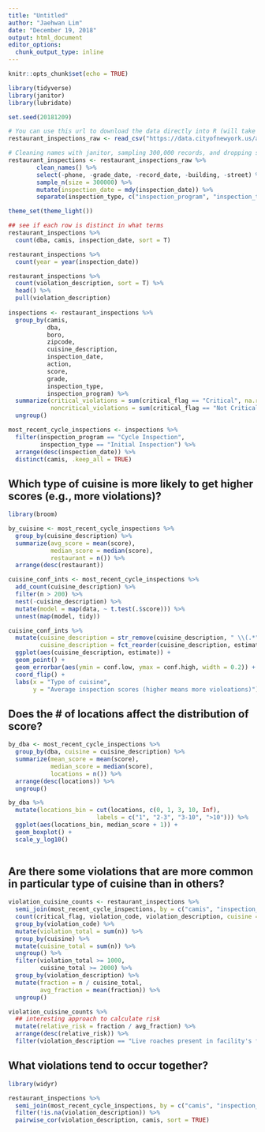 ```yaml
---
title: "Untitled"
author: "Jaehwan Lim"
date: "December 19, 2018"
output: html_document
editor_options: 
  chunk_output_type: inline
---
```


```r
knitr::opts_chunk$set(echo = TRUE)
```

```r
library(tidyverse)
library(janitor)
library(lubridate)

set.seed(20181209)

# You can use this url to download the data directly into R (will take a few seconds)
restaurant_inspections_raw <- read_csv("https://data.cityofnewyork.us/api/views/43nn-pn8j/rows.csv")

# Cleaning names with janitor, sampling 300,000 records, and dropping some variables
restaurant_inspections <- restaurant_inspections_raw %>% 
        clean_names() %>%
        select(-phone, -grade_date, -record_date, -building, -street) %>% 
        sample_n(size = 300000) %>%
        mutate(inspection_date = mdy(inspection_date)) %>%
        separate(inspection_type, c("inspection_program", "inspection_type"), sep = " / ", )

theme_set(theme_light())

```

```r
## see if each row is distinct in what terms
restaurant_inspections %>% 
  count(dba, camis, inspection_date, sort = T)

restaurant_inspections %>% 
  count(year = year(inspection_date)) 

restaurant_inspections %>% 
  count(violation_description, sort = T) %>% 
  head() %>% 
  pull(violation_description)
  
inspections <- restaurant_inspections %>% 
  group_by(camis, 
           dba,
           boro,
           zipcode,
           cuisine_description,
           inspection_date,
           action, 
           score, 
           grade, 
           inspection_type, 
           inspection_program) %>%
  summarize(critical_violations = sum(critical_flag == "Critical", na.rm = T), 
            noncritical_violations = sum(critical_flag == "Not Critical", na.rm = T)) %>% 
  ungroup()

most_recent_cycle_inspections <- inspections %>% 
  filter(inspection_program == "Cycle Inspection", 
         inspection_type == "Initial Inspection") %>% 
  arrange(desc(inspection_date)) %>% 
  distinct(camis, .keep_all = TRUE)

```

## Which type of cuisine is more likely to get higher scores (e.g., more violations)?

```r
library(broom)

by_cuisine <- most_recent_cycle_inspections %>% 
  group_by(cuisine_description) %>% 
  summarize(avg_score = mean(score), 
            median_score = median(score), 
            restaurant = n()) %>% 
  arrange(desc(restaurant))

cuisine_conf_ints <- most_recent_cycle_inspections %>% 
  add_count(cuisine_description) %>% 
  filter(n > 200) %>% 
  nest(-cuisine_description) %>% 
  mutate(model = map(data, ~ t.test(.$score))) %>% 
  unnest(map(model, tidy))

cuisine_conf_ints %>% 
  mutate(cuisine_description = str_remove(cuisine_description, " \\(.*"), 
         cuisine_description = fct_reorder(cuisine_description, estimate)) %>% 
  ggplot(aes(cuisine_description, estimate)) + 
  geom_point() + 
  geom_errorbar(aes(ymin = conf.low, ymax = conf.high, width = 0.2)) + 
  coord_flip() + 
  labs(x = "Type of cuisine", 
       y = "Average inspection scores (higher means more violoations)")

```

## Does the # of locations affect the distribution of score?

```r
by_dba <- most_recent_cycle_inspections %>% 
  group_by(dba, cuisine = cuisine_description) %>% 
  summarize(mean_score = mean(score), 
            median_score = median(score), 
            locations = n()) %>% 
  arrange(desc(locations)) %>% 
  ungroup()

by_dba %>% 
  mutate(locations_bin = cut(locations, c(0, 1, 3, 10, Inf), 
                         labels = c("1", "2-3", "3-10", ">10"))) %>% 
  ggplot(aes(locations_bin, median_score + 1)) + 
  geom_boxplot() +
  scale_y_log10()
  
```

## Are there some violations that are more common in particular type of cuisine than in others?

```r
violation_cuisine_counts <- restaurant_inspections %>% 
  semi_join(most_recent_cycle_inspections, by = c("camis", "inspection_date")) %>%
  count(critical_flag, violation_code, violation_description, cuisine = cuisine_description) %>% 
  group_by(violation_code) %>% 
  mutate(violation_total = sum(n)) %>% 
  group_by(cuisine) %>% 
  mutate(cuisine_total = sum(n)) %>%
  ungroup() %>% 
  filter(violation_total >= 1000, 
         cuisine_total >= 2000) %>%
  group_by(violation_description) %>% 
  mutate(fraction = n / cuisine_total,
         avg_fraction = mean(fraction)) %>% 
  ungroup() 

violation_cuisine_counts %>% 
  ## interesting approach to calculate risk 
  mutate(relative_risk = fraction / avg_fraction) %>%
  arrange(desc(relative_risk)) %>%
  filter(violation_description == "Live roaches present in facility's food and/or non-food areas.") 
```

## What violations tend to occur together?

```r
library(widyr)

restaurant_inspections %>% 
  semi_join(most_recent_cycle_inspections, by = c("camis", "inspection_date")) %>% 
  filter(!is.na(violation_description)) %>%
  pairwise_cor(violation_description, camis, sort = TRUE)
  
```

